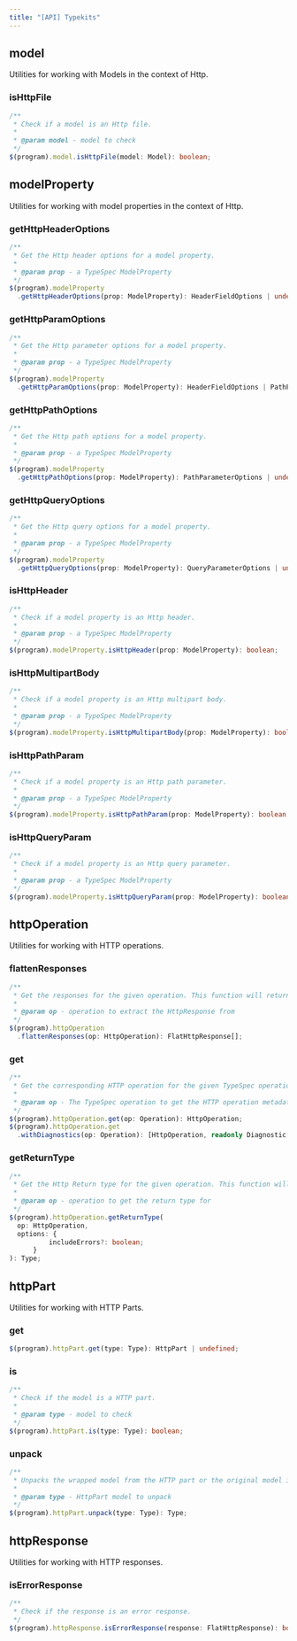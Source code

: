 ```yaml
---
title: "[API] Typekits"
---
```



## model

Utilities for working with Models in the context of Http.

### isHttpFile

```ts
/**
 * Check if a model is an Http file.
 *
 * @param model - model to check
 */
$(program).model.isHttpFile(model: Model): boolean;
```

## modelProperty

Utilities for working with model properties in the context of Http.

### getHttpHeaderOptions

```ts
/**
 * Get the Http header options for a model property.
 *
 * @param prop - a TypeSpec ModelProperty
 */
$(program).modelProperty
  .getHttpHeaderOptions(prop: ModelProperty): HeaderFieldOptions | undefined;
```

### getHttpParamOptions

```ts
/**
 * Get the Http parameter options for a model property.
 *
 * @param prop - a TypeSpec ModelProperty
 */
$(program).modelProperty
  .getHttpParamOptions(prop: ModelProperty): HeaderFieldOptions | PathParameterOptions | QueryParameterOptions | undefined;
```

### getHttpPathOptions

```ts
/**
 * Get the Http path options for a model property.
 *
 * @param prop - a TypeSpec ModelProperty
 */
$(program).modelProperty
  .getHttpPathOptions(prop: ModelProperty): PathParameterOptions | undefined;
```

### getHttpQueryOptions

```ts
/**
 * Get the Http query options for a model property.
 *
 * @param prop - a TypeSpec ModelProperty
 */
$(program).modelProperty
  .getHttpQueryOptions(prop: ModelProperty): QueryParameterOptions | undefined;
```

### isHttpHeader

```ts
/**
 * Check if a model property is an Http header.
 *
 * @param prop - a TypeSpec ModelProperty
 */
$(program).modelProperty.isHttpHeader(prop: ModelProperty): boolean;
```

### isHttpMultipartBody

```ts
/**
 * Check if a model property is an Http multipart body.
 *
 * @param prop - a TypeSpec ModelProperty
 */
$(program).modelProperty.isHttpMultipartBody(prop: ModelProperty): boolean;
```

### isHttpPathParam

```ts
/**
 * Check if a model property is an Http path parameter.
 *
 * @param prop - a TypeSpec ModelProperty
 */
$(program).modelProperty.isHttpPathParam(prop: ModelProperty): boolean;
```

### isHttpQueryParam

```ts
/**
 * Check if a model property is an Http query parameter.
 *
 * @param prop - a TypeSpec ModelProperty
 */
$(program).modelProperty.isHttpQueryParam(prop: ModelProperty): boolean;
```

## httpOperation

Utilities for working with HTTP operations.

### flattenResponses

```ts
/**
 * Get the responses for the given operation. This function will return an array of responses grouped by status code and content type.
 *
 * @param op - operation to extract the HttpResponse from
 */
$(program).httpOperation
  .flattenResponses(op: HttpOperation): FlatHttpResponse[];
```

### get <Badge variant="note" text="Diagnosable" />

```ts
/**
 * Get the corresponding HTTP operation for the given TypeSpec operation. The same TypeSpec operation will always return the exact same HttpOperation object.
 *
 * @param op - The TypeSpec operation to get the HTTP operation metadata for.
 */
$(program).httpOperation.get(op: Operation): HttpOperation;
$(program).httpOperation.get
  .withDiagnostics(op: Operation): [HttpOperation, readonly Diagnostic[]];
```

### getReturnType

```ts
/**
 * Get the Http Return type for the given operation. This function will resolve the returnType based on the Http Operation.
 *
 * @param op - operation to get the return type for
 */
$(program).httpOperation.getReturnType(
  op: HttpOperation,
  options: {
          includeErrors?: boolean;
      }
): Type;
```

## httpPart

Utilities for working with HTTP Parts.

### get

```ts
$(program).httpPart.get(type: Type): HttpPart | undefined;
```

### is

```ts
/**
 * Check if the model is a HTTP part.
 *
 * @param type - model to check
 */
$(program).httpPart.is(type: Type): boolean;
```

### unpack

```ts
/**
 * Unpacks the wrapped model from the HTTP part or the original model if not an HttpPart.
 *
 * @param type - HttpPart model to unpack
 */
$(program).httpPart.unpack(type: Type): Type;
```

## httpResponse

Utilities for working with HTTP responses.

### isErrorResponse

```ts
/**
 * Check if the response is an error response.
 */
$(program).httpResponse.isErrorResponse(response: FlatHttpResponse): boolean;
```
